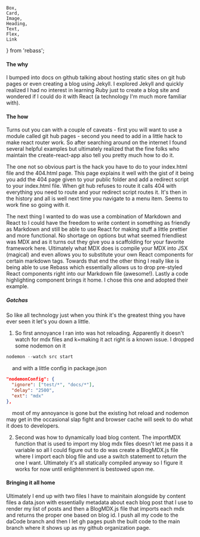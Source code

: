     Box,
    Card,
    Image,
    Heading,
    Text,
    Flex,
    Link
} from 'rebass';


####
#### The why

I bumped into docs on github talking about hosting static sites on <Link href={ghPages} target="_blank">git hub pages</Link> or even creating a blog using Jekyll. I explored Jekyll and quickly realized I had no interest in learning Ruby just to create a blog site and wondered if I could do it with React (a technology I'm much more familiar with).

#### The how

Turns out you can with a couple of caveats - first you will want to use a module called git hub pages - second you need to add in a little hack to make react router work.  So after searching around on the internet I found several helpful examples but ultimately realized that the fine folks who maintain the <Link href={cra} target="_blank">create-react-app</Link> also tell you pretty much <Link href={cra} target="_blank">how to do it</Link>.

The one not so obvious part is the hack you have to do to your index.html file and the 404.html page. This <Link href={spagh} target="_blank">page</Link> explains it well with the gist of it being you add the 404 page given to your public folder and add a redirect script to your index.html file. When git hub refuses to route it calls 404 with everything you need to route and your redirect script routes it.  It's then in the history and all is well next time you navigate to a menu item.  Seems to work fine so going with it.

The next thing I wanted to do was use a combination of Markdown and React to I could have the freedom to write content in something as friendly as Markdown and still be able to use React for making stuff a little prettier and more functional.  No shortage on options but what seemed friendliest was <Link href={mdxhp} target="_blank">MDX</Link> and as it turns out they give you a scaffolding for your favorite framework <Link href={mdxig} target="_blank">here</Link>. Ultimately what MDX does is compile your MDX into JSX (magical) and even allows you to substitute your own React components for certain <Link href={rebasstoc} target="_blank">markdown tags</Link>. Towards that end the other thing I really like is being able to use <Link href={rebasshp} target="_blank">Rebass</Link> which essentially allows us to drop pre-styled React components right into our Markdown file (awesome!).  Lastly a code highlighting component brings it home.  I chose <Link href={rcb} target="_blank">this one</Link> and adopted their example.

##### Gotchas
So like all technology just when you think it's the greatest thing you have ever seen it let's you down a little.

1. So first annoyance I ran into was hot reloading.  Apparently it doesn't watch for mdx files and k=making it act right is a <Link href={mdxcraissue} target="_blank"> known issue</Link>.  I dropped some nodemon on it
```javascript
nodemon --watch src start
```
&nbsp;&nbsp;&nbsp; and with a little config in package.json
```json
"nodemonConfig": {
  "ignore": ["test/*", "docs/*"],
  "delay": "2500",
  "ext": "mdx"
},
```
&nbsp;&nbsp;&nbsp; most of my annoyance is gone but the existing hot reload and nodemon may get in the occasional slap fight and browser cache will seek to do what it does to developers.

2. Second was how to dynamically load blog content.  The importMDX function that is used to import my blog mdx files doesn't let me pass it a variable so all I could figure out to do was create a BlogMDX.js file where I import each blog file and use a switch statement to return the one I want.  Ultimately it's all statically compiled anyway so I figure it works for now until enlightenment is bestowed upon me.

#### Bringing it all home
Ultimately I end up with two files I have to mainitain alongside by content files a data.json with essentially metadata about each blog post that I use to render my list of posts and then a BlogMDX.js file that imports each mdx and returns the proper one based on blog id.  I push all my code to the <Link href={daCodeBranch} target="_blank">daCode branch</Link> and then I let gh pages push the built code to the <Link href={mainBranch} target="_blank">main branch</Link> where it shows up as my github organization page.
